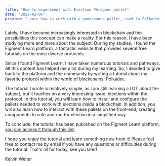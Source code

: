 ```yaml
---
title: "How to experiment with Election Phragmen pallet"
date: "2022-02-06"
preview: "Learn how to work with a governance pallet, used in Polkadot itself, called Elections Phragmen. We will build a blockchain that has elections built into the network itself. After this tutorial, you will have a network where you can submit applications and vote for example."
---
```

Lately, I have become increasingly interested in blockchain and the possibilities this concept can make a reality.
For this reason, I have been studying more and more about the subject. 
During my studies, I found the Figment Learn platform, a fantastic website that provides several free tutorials on the most diverse protocols.

Since I found Figment Learn, I have taken numerous tutorials and pathways. 
All this content has helped me a lot during my learning. 
So, I decided to give back to the platform and the community by writing a tutorial about my favorite protocol within the world of blockchains: Polkadot.

The tutorial I wrote is relatively simple, as I am still learning a LOT about the subject, but it touches on a very interesting issue: elections within the protocol.
In this tutorial, you will learn how to install and configure the pallets needed to work with elections inside a blockchain.
In addition, you will also learn how to interact with these pallets on the front-end, creating components to vote and run for election in a simplified way.

To conclude, the tutorial has been published on the Figment Learn platform, [you can access it through this link](https://learn.figment.io/tutorials/how-to-experiment-with-election-phragmen-pallet)

I hope you enjoy the tutorial and learn something new from it! Please feel free to contact me by email if you have any questions or difficulties during the tutorial. That's all for today, see you later!

Kelvin Welter

